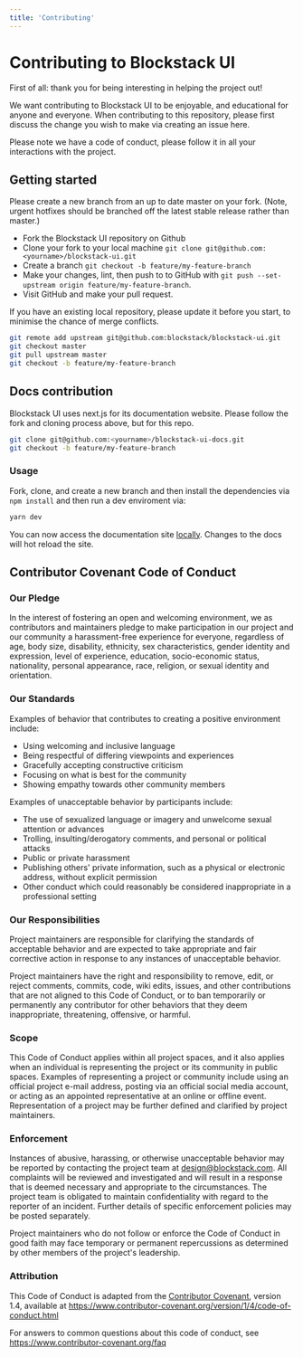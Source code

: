 ```yaml
---
title: 'Contributing'
---
```


# Contributing to Blockstack UI

First of all: thank you for being interesting in helping the project out!

We want contributing to Blockstack UI to be enjoyable, and educational for anyone
and everyone. When contributing to this repository, please first discuss the change you wish
to make via creating an issue here.

Please note we have a code of conduct, please follow it in all your interactions
with the project.

## Getting started

Please create a new branch from an up to date master on your fork. (Note, urgent
hotfixes should be branched off the latest stable release rather than master.)

- Fork the Blockstack UI repository on Github
- Clone your fork to your local machine
  `git clone git@github.com:<yourname>/blockstack-ui.git`
- Create a branch `git checkout -b feature/my-feature-branch`
- Make your changes, lint, then push to to GitHub with
  `git push --set-upstream origin feature/my-feature-branch`.
- Visit GitHub and make your pull request.

If you have an existing local repository, please update it before you start, to
minimise the chance of merge conflicts.

```sh
git remote add upstream git@github.com:blockstack/blockstack-ui.git
git checkout master
git pull upstream master
git checkout -b feature/my-feature-branch
```

## Docs contribution

Blockstack UI uses next.js for its documentation website. Please follow the fork and cloning process above, but for this repo.

```sh
git clone git@github.com:<yourname>/blockstack-ui-docs.git
git checkout -b feature/my-feature-branch
```

### Usage

Fork, clone, and create a new branch and then install the dependencies via `npm install` and then run a dev enviroment via:

```sh
yarn dev
```

You can now access the documentation site [locally](http://localhost:3000).
Changes to the docs will hot reload the site.

## Contributor Covenant Code of Conduct

### Our Pledge

In the interest of fostering an open and welcoming environment, we as
contributors and maintainers pledge to make participation in our project and
our community a harassment-free experience for everyone, regardless of age, body
size, disability, ethnicity, sex characteristics, gender identity and expression,
level of experience, education, socio-economic status, nationality, personal
appearance, race, religion, or sexual identity and orientation.

### Our Standards

Examples of behavior that contributes to creating a positive environment
include:

- Using welcoming and inclusive language
- Being respectful of differing viewpoints and experiences
- Gracefully accepting constructive criticism
- Focusing on what is best for the community
- Showing empathy towards other community members

Examples of unacceptable behavior by participants include:

- The use of sexualized language or imagery and unwelcome sexual attention or
  advances
- Trolling, insulting/derogatory comments, and personal or political attacks
- Public or private harassment
- Publishing others' private information, such as a physical or electronic
  address, without explicit permission
- Other conduct which could reasonably be considered inappropriate in a
  professional setting

### Our Responsibilities

Project maintainers are responsible for clarifying the standards of acceptable
behavior and are expected to take appropriate and fair corrective action in
response to any instances of unacceptable behavior.

Project maintainers have the right and responsibility to remove, edit, or
reject comments, commits, code, wiki edits, issues, and other contributions
that are not aligned to this Code of Conduct, or to ban temporarily or
permanently any contributor for other behaviors that they deem inappropriate,
threatening, offensive, or harmful.

### Scope

This Code of Conduct applies within all project spaces, and it also applies when
an individual is representing the project or its community in public spaces.
Examples of representing a project or community include using an official
project e-mail address, posting via an official social media account, or acting
as an appointed representative at an online or offline event. Representation of
a project may be further defined and clarified by project maintainers.

### Enforcement

Instances of abusive, harassing, or otherwise unacceptable behavior may be
reported by contacting the project team at design@blockstack.com. All
complaints will be reviewed and investigated and will result in a response that
is deemed necessary and appropriate to the circumstances. The project team is
obligated to maintain confidentiality with regard to the reporter of an incident.
Further details of specific enforcement policies may be posted separately.

Project maintainers who do not follow or enforce the Code of Conduct in good
faith may face temporary or permanent repercussions as determined by other
members of the project's leadership.

### Attribution

This Code of Conduct is adapted from the [Contributor Covenant][homepage], version 1.4,
available at https://www.contributor-covenant.org/version/1/4/code-of-conduct.html

[homepage]: https://www.contributor-covenant.org

For answers to common questions about this code of conduct, see
https://www.contributor-covenant.org/faq
